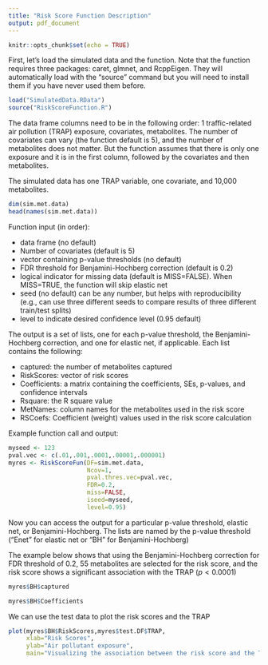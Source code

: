 ```yaml
---
title: "Risk Score Function Description"
output: pdf_document
---
```


```r
knitr::opts_chunk$set(echo = TRUE)
```

First, let's load the simulated data and the function. Note that the function requires three packages: caret, glmnet, and RcppEigen. They will automatically load with the "source" command but you will need to install them if you have never used them before.

```r
load("SimulatedData.RData")
source("RiskScoreFunction.R")

```

The data frame columns need to be in the following order: 1 traffic-related air pollution (TRAP) exposure, covariates, metabolites. The number of covariates can vary (the function default is 5), and the number of metabolites does not matter. But the function assumes that there is only one exposure and it is in the first column, followed by the covariates and then metabolites.

The simulated data has one TRAP variable, one covariate, and 10,000 metabolites.

```r
dim(sim.met.data)
head(names(sim.met.data))
```

Function input (in order):

 - data frame (no default)
 - Number of covariates (default is 5)
 - vector containing p-value thresholds (no default)
 - FDR threshold for Benjamini-Hochberg correction (default is 0.2)
 - logical indicator for missing data (default is MISS=FALSE). When MISS=TRUE, the function will skip elastic net
 - seed (no default) can be any  number, but helps with reproducibility (e.g., can use three different seeds to compare results of three different train/test splits)
 - level to indicate desired confidence level (0.95 default)
 
The output is a set of lists, one for each p-value threshold, the Benjamini-Hochberg correction, and one for elastic net, if applicable. Each list contains the following:

 - captured: the number of metabolites captured
 - RiskScores: vector of risk scores
 - Coefficients: a matrix containing the coefficients, SEs, p-values, and confidence intervals
 - Rsquare: the R square value
 - MetNames: column names for the metabolites used in the risk score
 - RSCoefs: Coefficient (weight) values used in the risk score calculation
 
Example function call and output:

```r
myseed <- 123
pval.vec <- c(.01,.001,.0001,.00001,.000001)
myres <- RiskScoreFun(DF=sim.met.data,
                      Ncov=1,
                      pval.thres.vec=pval.vec,
                      FDR=0.2,
                      miss=FALSE,
                      iseed=myseed,
                      level=0.95)

```

Now you can access the output for a particular p-value threshold, elastic net, or Benjamini-Hochberg. The lists are named by the p-value threshold ("Enet" for elastic net or "BH" for Benjamini-Hochberg)

The example below shows that using the Benjamini-Hochberg correction for FDR threshold of 0.2, 55 metabolites are selected for the risk score, and the risk score shows a significant association with the TRAP ($p<0.0001$)

```r
myres$BH$captured

myres$BH$Coefficients

```

We can use the test data to plot the risk scores and the TRAP

```r
plot(myres$BH$RiskScores,myres$test.DF$TRAP,
     xlab="Risk Scores",
     ylab="Air pollutant exposure",
     main="Visualizing the association between the risk score and the TRAP")
```
